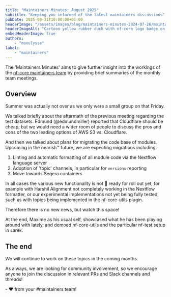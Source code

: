 ```yaml
---
title: "Maintainers Minutes: August 2025"
subtitle: "Keeping you informed of the latest maintainers discussions"
pubDate: 2025-08-31T10:00:00+01:00
headerImage: "/assets/images/blog/maintainers-minutes-2024-07-26/maintainers-wide.png"
headerImageAlt: "Cartoon yellow rubber duck with nf-core logo badge on its body with the nf-core logo."
embedHeaderImage: true
authors:
    - "maxulysse"
label:
    - "maintainers"
---
```



The 'Maintainers Minutes' aims to give further insight into the workings of the [nf-core maintainers team](/governance#maintainers) by providing brief summaries of the monthly team meetings.

## Overview

Summer was actually not over as we only were a small group on that Friday.

We talked briefly about the aftermath of the previous meeting regarding the test datasets.
Edmund (@edmundmiller) reported that Cloudflare should be cheap, but we would need a wider room of people to discuss the pros and cons of the two leading options of AWS S3 vs. Cloudflare.

And then we talked about plans for migrating the code base of modules.
Upcoming in the nearish™️ future, we are expecting migrations including: 

1. Linting and automatic formatting of all module code via the Nextflow language server
2. Adoption of 'topic' channels, in particular for `versions` reporting
3. Move towards Seqera containers

In all cases the various new functionality is not 💯 ready for roll out yet, for example with Harshil Alignment not completely working in the Nextflow formatter, or our experimental implementations not yet being fully tested, such as with topics being implemented in the nf-core-utils plugin.

Therefore there is no new news, but watch this space!

At the end, Maxime as his usual self, showcased what he has been playing around with lately, and demoed nf-core-utils and the particular nf-test setup in sarek.

## The end

We will continue to work on these topics in the coming months.

As always, we are looking for community involvement, so we encourage anyone to join the discussion in relevant PRs and Slack channels and threads!

\- :heart: from your #maintainers team!
